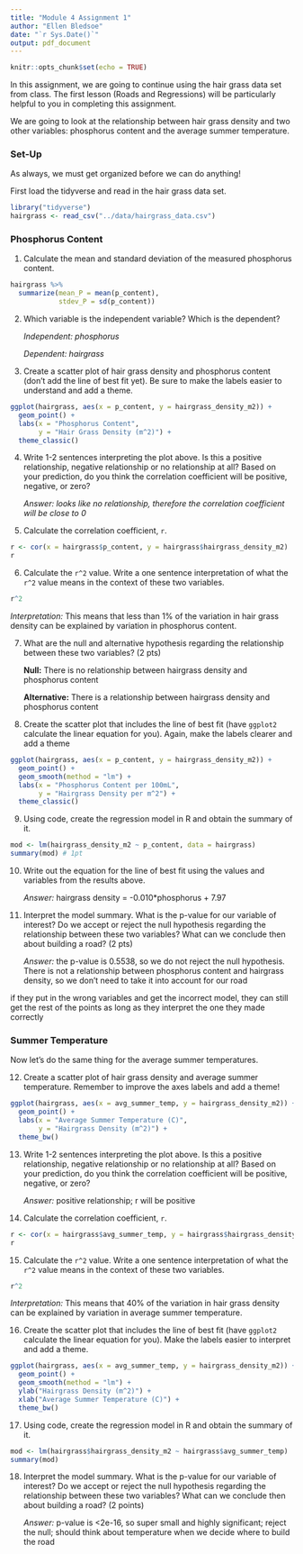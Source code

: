 ```yaml
---
title: "Module 4 Assignment 1"
author: "Ellen Bledsoe"
date: "`r Sys.Date()`"
output: pdf_document
---
```


```r
knitr::opts_chunk$set(echo = TRUE)
```

In this assignment, we are going to continue using the hair grass data set from class. The first lesson (Roads and Regressions) will be particularly helpful to you in completing this assignment.

We are going to look at the relationship between hair grass density and two other variables: phosphorus content and the average summer temperature.

### Set-Up

As always, we must get organized before we can do anything!

First load the tidyverse and read in the hair grass data set.

```r
library("tidyverse")
hairgrass <- read_csv("../data/hairgrass_data.csv")
```

### Phosphorus Content

1.  Calculate the mean and standard deviation of the measured phosphorus content.

```r
hairgrass %>% 
  summarize(mean_P = mean(p_content), 
            stdev_P = sd(p_content))
```

2.  Which variable is the independent variable? Which is the dependent?

    *Independent: phosphorus*

    *Dependent: hairgrass*

3.  Create a scatter plot of hair grass density and phosphorus content (don't add the line of best fit yet). Be sure to make the labels easier to understand and add a theme.

```r
ggplot(hairgrass, aes(x = p_content, y = hairgrass_density_m2)) +
  geom_point() +
  labs(x = "Phosphorus Content",
       y = "Hair Grass Density (m^2)") +
  theme_classic()
```

4.  Write 1-2 sentences interpreting the plot above. Is this a positive relationship, negative relationship or no relationship at all? Based on your prediction, do you think the correlation coefficient will be positive, negative, or zero?

    *Answer: looks like no relationship, therefore the correlation coefficient will be close to 0*

5.  Calculate the correlation coefficient, `r`.

```r
r <- cor(x = hairgrass$p_content, y = hairgrass$hairgrass_density_m2)
r
```

6.  Calculate the `r^2` value. Write a one sentence interpretation of what the `r^2` value means in the context of these two variables.

```r
r^2 
```

*Interpretation:* This means that less than 1% of the variation in hair grass density can be explained by variation in phosphorus content.

7.  What are the null and alternative hypothesis regarding the relationship between these two variables? (2 pts)

    **Null:** There is no relationship between hairgrass density and phosphorus content

    **Alternative:** There is a relationship between hairgrass density and phosphorus content

8.  Create the scatter plot that includes the line of best fit (have `ggplot2` calculate the linear equation for you). Again, make the labels clearer and add a theme

```r
ggplot(hairgrass, aes(x = p_content, y = hairgrass_density_m2)) +
  geom_point() +
  geom_smooth(method = "lm") +
  labs(x = "Phosphorus Content per 100mL",
       y = "Hairgrass Density per m^2") +
  theme_classic()
```

9.  Using code, create the regression model in R and obtain the summary of it.

```r
mod <- lm(hairgrass_density_m2 ~ p_content, data = hairgrass)
summary(mod) # 1pt
```

10. Write out the equation for the line of best fit using the values and variables from the results above.

    *Answer:* hairgrass density = -0.010\*phosphorus + 7.97

11. Interpret the model summary. What is the p-value for our variable of interest? Do we accept or reject the null hypothesis regarding the relationship between these two variables? What can we conclude then about building a road? (2 pts)

    *Answer:* the p-value is 0.5538, so we do not reject the null hypothesis. There is not a relationship between phosphorus content and hairgrass density, so we don't need to take it into account for our road

if they put in the wrong variables and get the incorrect model, they can still get the rest of the points as long as they interpret the one they made correctly

### Summer Temperature

Now let's do the same thing for the average summer temperatures.

12. Create a scatter plot of hair grass density and average summer temperature. Remember to improve the axes labels and add a theme!

```r
ggplot(hairgrass, aes(x = avg_summer_temp, y = hairgrass_density_m2)) +
  geom_point() +
  labs(x = "Average Summer Temperature (C)",
       y = "Hairgrass Density (m^2)") + 
  theme_bw()
```

13. Write 1-2 sentences interpreting the plot above. Is this a positive relationship, negative relationship or no relationship at all? Based on your prediction, do you think the correlation coefficient will be positive, negative, or zero?

    *Answer:* positive relationship; r will be positive

14. Calculate the correlation coefficient, `r`.

```r
r <- cor(x = hairgrass$avg_summer_temp, y = hairgrass$hairgrass_density_m2)
r
```

15. Calculate the `r^2` value. Write a one sentence interpretation of what the `r^2` value means in the context of these two variables.

```r
r^2 
```

*Interpretation:* This means that 40% of the variation in hair grass density can be explained by variation in average summer temperature.

16. Create the scatter plot that includes the line of best fit (have `ggplot2` calculate the linear equation for you). Make the labels easier to interpret and add a theme.

```r
ggplot(hairgrass, aes(x = avg_summer_temp, y = hairgrass_density_m2)) +
  geom_point() +
  geom_smooth(method = "lm") +
  ylab("Hairgrass Density (m^2)") +
  xlab("Average Summer Temperature (C)") +
  theme_bw()
```

17. Using code, create the regression model in R and obtain the summary of it.

```r
mod <- lm(hairgrass$hairgrass_density_m2 ~ hairgrass$avg_summer_temp)
summary(mod) 
```

18. Interpret the model summary. What is the p-value for our variable of interest? Do we accept or reject the null hypothesis regarding the relationship between these two variables? What can we conclude then about building a road? (2 points)

    *Answer:* p-value is \<2e-16, so super small and highly significant; reject the null; should think about temperature when we decide where to build the road
